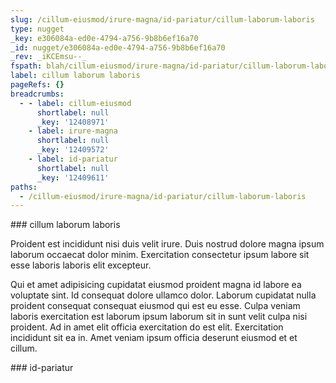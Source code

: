 ```yaml
---
slug: /cillum-eiusmod/irure-magna/id-pariatur/cillum-laborum-laboris
type: nugget
_key: e306084a-ed0e-4794-a756-9b8b6ef16a70
_id: nugget/e306084a-ed0e-4794-a756-9b8b6ef16a70
_rev: _iKCEmsu--_
fspath: blah/cillum-eiusmod/irure-magna/id-pariatur/cillum-laborum-laboris.md
label: cillum laborum laboris
pageRefs: {}
breadcrumbs:
  - - label: cillum-eiusmod
      shortlabel: null
      _key: '12408971'
    - label: irure-magna
      shortlabel: null
      _key: '12409572'
    - label: id-pariatur
      shortlabel: null
      _key: '12409611'
paths:
  - /cillum-eiusmod/irure-magna/id-pariatur/cillum-laborum-laboris
---
```


<NuggetArea>
<Nugget slug="/cillum-eiusmod/irure-magna/id-pariatur/cillum-laborum-laboris" type="nugget" _key="e306084a-ed0e-4794-a756-9b8b6ef16a70" _id="nugget/e306084a-ed0e-4794-a756-9b8b6ef16a70" _rev="_iKCEmsu--_" fspath="blah/cillum-eiusmod/irure-magna/id-pariatur/cillum-laborum-laboris.md" label="cillum laborum laboris" paths="/cillum-eiusmod/irure-magna/id-pariatur/cillum-laborum-laboris">
<NuggetBody>
### cillum laborum laboris

Proident est incididunt nisi duis velit irure. Duis nostrud dolore magna ipsum laborum occaecat dolor minim. Exercitation consectetur ipsum labore sit esse laboris laboris elit excepteur.

Qui et amet adipisicing cupidatat eiusmod proident magna id labore ea voluptate sint. Id consequat dolore ullamco dolor. Laborum cupidatat nulla proident consequat consequat eiusmod qui est eu esse. Culpa veniam laboris exercitation est laborum ipsum laborum sit in sunt velit culpa nisi proident. Ad in amet elit officia exercitation do est elit. Exercitation incididunt sit ea in. Amet veniam ipsum officia deserunt eiusmod et et cillum.

</NuggetBody>
<Breadcrumbs>
<Crumbs>
<Crumb _key="12408971" label="cillum-eiusmod" /><Crumb _key="12409572" label="irure-magna" /><Crumb _key="12409611" label="id-pariatur" />
</Crumbs>
</Breadcrumbs>
</Nugget>

<NuggetsInbound>
</NuggetsInbound>
<NuggetsOutbound>
</NuggetsOutbound>
</NuggetArea>
<PassagesInbound>
<Passage direction="inbound" type="passage" _key="12409611" _id="passage/12409611" _rev="_iKCEmsu---" label="id-pariatur" passage="id-pariatur" fspath="blah/cillum-eiusmod/irure-magna/id-pariatur" paths="/cillum-eiusmod/irure-magna/id-pariatur" slug="/cillum-eiusmod/irure-magna/id-pariatur">
<NuggetBody>
### id-pariatur

</NuggetBody>
<Breadcrumbs>
<Crumbs>
<Crumb _key="12408971" label="cillum-eiusmod" /><Crumb _key="12409572" label="irure-magna" />
</Crumbs>
</Breadcrumbs>
</Passage>

</PassagesInbound>
<PassagesOutbound>
</PassagesOutbound>